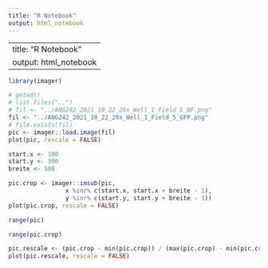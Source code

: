 ```yaml
---
title: "R Notebook"
output: html_notebook
---
```


---
title: "R Notebook"
output: html_notebook
---

```r
library(imager)
```

```r
# getwd()
# list.files("..")
# fil <- "../ANG242_2021_10_22_20x_Well_1_Field_5_BF.png"
fil <- "../ANG242_2021_10_22_20x_Well_1_Field_5_GFP.png"
# file.exists(fil)
pic <- imager::load.image(fil)
plot(pic, rescale = FALSE)
```



```r
start.x <- 100
start.y <- 300
breite <- 500

pic.crop <- imager::imsub(pic,
                x %inr% c(start.x, start.x + breite - 1),
                y %inr% c(start.y, start.y + breite - 1))
plot(pic.crop, rescale = FALSE)
```

```r
range(pic)
```


```r
range(pic.crop)
```



```r
pic.rescale <- (pic.crop - min(pic.crop)) / (max(pic.crop) - min(pic.crop))
plot(pic.rescale, rescale = FALSE)
```







